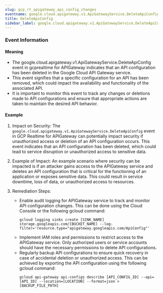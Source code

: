 ```yaml
--- 
slug: gcp_rt_apigateway_api_config_changes
eventname: google.cloud.apigateway.v1.ApiGatewayService.DeleteApiConfig
title: DeleteApiConfig
sidebar_label: google.cloud.apigateway.v1.ApiGatewayService.DeleteApiConfig
---
```

                       
### Event Information

#### Meaning

- The google.cloud.apigateway.v1.ApiGatewayService.DeleteApiConfig event in gcprealtime for APIGateway indicates that an API configuration has been deleted in the Google Cloud API Gateway service.
- This event signifies that a specific configuration for an API has been removed, which could impact the availability and functionality of the associated API.
- It is important to monitor this event to track any changes or deletions made to API configurations and ensure that appropriate actions are taken to maintain the desired API behavior.

#### Example

1. Impact on Security: The `google.cloud.apigateway.v1.ApiGatewayService.DeleteApiConfig` event in GCP Realtime for APIGateway can potentially impact security if unauthorized access or deletion of an API configuration occurs. This event indicates that an API configuration has been deleted, which could lead to service disruption or unauthorized access to sensitive data.

2. Example of Impact: An example scenario where security can be impacted is if an attacker gains access to the APIGateway service and deletes an API configuration that is critical for the functioning of an application or exposes sensitive data. This could result in service downtime, loss of data, or unauthorized access to resources.

3. Remediation Steps:
   - Enable audit logging for APIGateway service to track and monitor API configuration changes. This can be done using the Cloud Console or the following gcloud command:
     ```
     gcloud logging sinks create [SINK_NAME] storage.googleapis.com/[BUCKET_NAME] --log-filter='resource.type="apigateway.googleapis.com/ApiConfig"'
     ```
   - Implement IAM roles and permissions to restrict access to the APIGateway service. Only authorized users or service accounts should have the necessary permissions to delete API configurations.
   - Regularly backup API configurations to ensure quick recovery in case of accidental deletion or unauthorized access. This can be achieved by exporting the API configuration using the following gcloud command:
     ```
     gcloud api-gateway api-configs describe [API_CONFIG_ID] --api=[API_ID] --location=[LOCATION] --format=json > [BACKUP_FILE_PATH]
     ```


 
